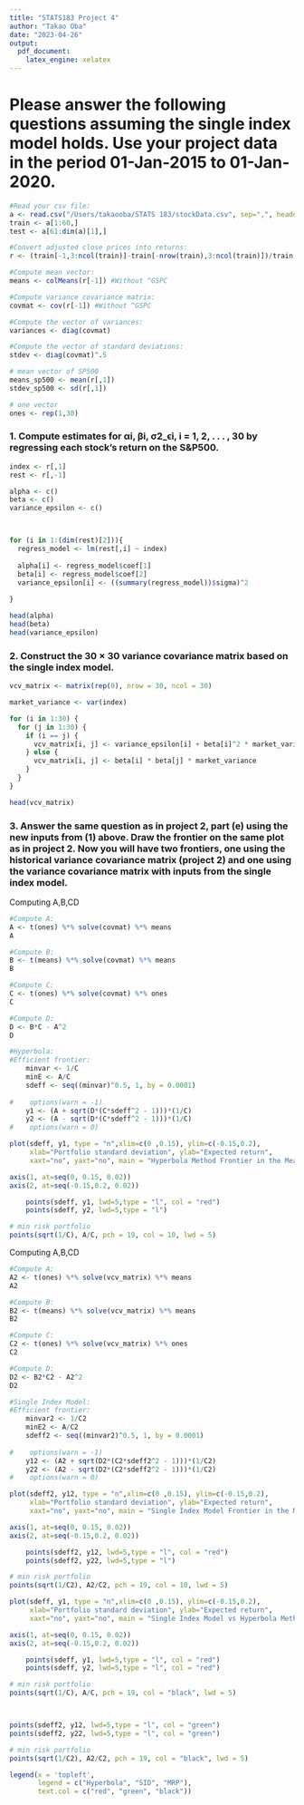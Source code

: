 ```yaml
---
title: "STATS183 Project 4"
author: "Takao Oba"
date: "2023-04-26"
output:
  pdf_document:
    latex_engine: xelatex
---
```



# Please answer the following questions assuming the single index model holds. Use your project data in the period 01-Jan-2015 to 01-Jan-2020.

```r
#Read your csv file:
a <- read.csv("/Users/takaooba/STATS 183/stockData.csv", sep=",", header=TRUE)
train <- a[1:60,]
test <- a[61:dim(a)[1],]

#Convert adjusted close prices into returns:
r <- (train[-1,3:ncol(train)]-train[-nrow(train),3:ncol(train)])/train[-nrow(train),3:ncol(train)]

#Compute mean vector:
means <- colMeans(r[-1]) #Without ^GSPC

#Compute variance covariance matrix:
covmat <- cov(r[-1]) #Without ^GSPC

#Compute the vector of variances:
variances <- diag(covmat)

#Compute the vector of standard deviations:
stdev <- diag(covmat)^.5

# mean vector of SP500
means_sp500 <- mean(r[,1])
stdev_sp500 <- sd(r[,1])

# one vector
ones <- rep(1,30)
```

### 1. Compute estimates for αi, βi, σ2_ϵi, i = 1, 2, . . . , 30 by regressing each stock’s return on the S&P500.

```r
index <- r[,1]
rest <- r[,-1]

alpha <- c()
beta <- c()
variance_epsilon <- c()



for (i in 1:(dim(rest)[2])){
  regress_model <- lm(rest[,i] ~ index)
  
  alpha[i] <- regress_model$coef[1]
  beta[i] <- regress_model$coef[2]
  variance_epsilon[i] <- ((summary(regress_model))$sigma)^2
  
}

head(alpha)
head(beta)
head(variance_epsilon)
```


### 2. Construct the 30 × 30 variance covariance matrix based on the single index model.

```r
vcv_matrix <- matrix(rep(0), nrow = 30, ncol = 30)

market_variance <- var(index)

for (i in 1:30) {
  for (j in 1:30) {
    if (i == j) {
      vcv_matrix[i, j] <- variance_epsilon[i] + beta[i]^2 * market_variance
    } else {
      vcv_matrix[i, j] <- beta[i] * beta[j] * market_variance
    }
  }
}

head(vcv_matrix)
```


### 3. Answer the same question as in project 2, part (e) using the new inputs from (1) above. Draw the frontier on the same plot as in project 2. Now you will have two frontiers, one using the historical variance covariance matrix (project 2) and one using the variance covariance matrix with inputs from the single index model.

Computing A,B,CD
```r
#Compute A:
A <- t(ones) %*% solve(covmat) %*% means
A

#Compute B:
B <- t(means) %*% solve(covmat) %*% means
B

#Compute C:
C <- t(ones) %*% solve(covmat) %*% ones
C

#Compute D:
D <- B*C - A^2
D
```

```r
#Hyperbola:
#Efficient frontier:
    minvar <- 1/C
    minE <- A/C
    sdeff <- seq((minvar)^0.5, 1, by = 0.0001)
    
#    options(warn = -1)
    y1 <- (A + sqrt(D*(C*sdeff^2 - 1)))*(1/C) 
    y2 <- (A - sqrt(D*(C*sdeff^2 - 1)))*(1/C) 
#    options(warn = 0)

plot(sdeff, y1, type = "n",xlim=c(0 ,0.15), ylim=c(-0.15,0.2), 
     xlab="Portfolio standard deviation", ylab="Expected return", 
     xaxt="no", yaxt="no", main = "Hyperbola Method Frontier in the Mean-SD Space")

axis(1, at=seq(0, 0.15, 0.02))
axis(2, at=seq(-0.15,0.2, 0.02))

    points(sdeff, y1, lwd=5,type = "l", col = "red")
    points(sdeff, y2, lwd=5,type = "l")

# min risk portfolio
points(sqrt(1/C), A/C, pch = 19, col = 10, lwd = 5)
```



Computing A,B,CD
```r
#Compute A:
A2 <- t(ones) %*% solve(vcv_matrix) %*% means
A2

#Compute B:
B2 <- t(means) %*% solve(vcv_matrix) %*% means
B2

#Compute C:
C2 <- t(ones) %*% solve(vcv_matrix) %*% ones
C2

#Compute D:
D2 <- B2*C2 - A2^2
D2
```

```r
#Single Index Model:
#Efficient frontier:
    minvar2 <- 1/C2
    minE2 <- A/C2
    sdeff2 <- seq((minvar2)^0.5, 1, by = 0.0001)
    
#    options(warn = -1)
    y12 <- (A2 + sqrt(D2*(C2*sdeff2^2 - 1)))*(1/C2) 
    y22 <- (A2 - sqrt(D2*(C2*sdeff2^2 - 1)))*(1/C2) 
#    options(warn = 0)

plot(sdeff2, y12, type = "n",xlim=c(0 ,0.15), ylim=c(-0.15,0.2), 
     xlab="Portfolio standard deviation", ylab="Expected return", 
     xaxt="no", yaxt="no", main = "Single Index Model Frontier in the Mean-SD Space")

axis(1, at=seq(0, 0.15, 0.02))
axis(2, at=seq(-0.15,0.2, 0.02))

    points(sdeff2, y12, lwd=5,type = "l", col = "red")
    points(sdeff2, y22, lwd=5,type = "l")

# min risk portfolio
points(sqrt(1/C2), A2/C2, pch = 19, col = 10, lwd = 5)
```



```r
plot(sdeff, y1, type = "n",xlim=c(0 ,0.15), ylim=c(-0.15,0.2), 
     xlab="Portfolio standard deviation", ylab="Expected return", 
     xaxt="no", yaxt="no", main = "Single Index Model vs Hyperbola Method")

axis(1, at=seq(0, 0.15, 0.02))
axis(2, at=seq(-0.15,0.2, 0.02))

    points(sdeff, y1, lwd=5,type = "l", col = "red")
    points(sdeff, y2, lwd=5,type = "l", col = "red")

# min risk portfolio
points(sqrt(1/C), A/C, pch = 19, col = "black", lwd = 5)



points(sdeff2, y12, lwd=5,type = "l", col = "green")
points(sdeff2, y22, lwd=5,type = "l", col = "green")

# min risk portfolio
points(sqrt(1/C2), A2/C2, pch = 19, col = "black", lwd = 5)

legend(x = 'topleft', 
       legend = c("Hyperbola", "SID", "MRP"),
       text.col = c("red", "green", "black"))
```


